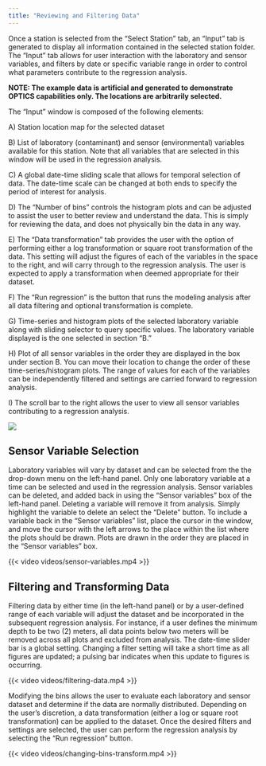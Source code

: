 ---
title: "Reviewing and Filtering Data"
---

Once a station is selected from the "Select Station" tab, an "Input" tab is generated to display all information contained in the selected station folder. The "Input" tab allows for user interaction with the laboratory and sensor variables, and filters by date or specific variable range in order to control what parameters contribute to the regression analysis.

**NOTE: The example data is artificial and generated to demonstrate OPTICS capabilities only. The locations are arbitrarily selected.**

The "Input" window is composed of the following elements:

A\) Station location map for the selected dataset

B\) List of laboratory (contaminant) and sensor (environmental) variables available for this station. Note that all variables that are selected in this window will be used in the regression analysis.

C\) A global date-time sliding scale that allows for temporal selection of data. The date-time scale can be changed at both ends to specify the period of interest for analysis.

D\) The "Number of bins" controls the histogram plots and can be adjusted to assist the user to better review and understand the data. This is simply for reviewing the data, and does not physically bin the data in any way.

E\) The "Data transformation" tab provides the user with the option of performing either a log transformation or square root transformation of the data. This setting will adjust the figures of each of the variables in the space to the right, and will carry through to the regression analysis. The user is expected to apply a transformation when deemed appropriate for their dataset.

F\) The "Run regression" is the button that runs the modeling analysis after all data filtering and optional transformation is complete.

G\) Time-series and histogram plots of the selected laboratory variable along with sliding selector to query specific values. The laboratory variable displayed is the one selected in section "B."

H\) Plot of all sensor variables in the order they are displayed in the box under section B. You can move their location to change the order of these time-series/histogram plots. The range of values for each of the variables can be independently filtered and settings are carried forward to regression analysis.

I\) The scroll bar to the right allows the user to view all sensor variables contributing to a regression analysis.

![](images/data-selection-screen.png){fig-align="center"}

## **Sensor Variable Selection**

Laboratory variables will vary by dataset and can be selected from the the drop-down menu on the left-hand panel. Only one laboratory variable at a time can be selected and used in the regression analysis. Sensor variables can be deleted, and added back in using the "Sensor variables" box of the left-hand panel. Deleting a variable will remove it from analysis. Simply highlight the variable to delete an select the "Delete" button. To include a variable back in the "Sensor variables" list, place the cursor in the window, and move the cursor with the left arrows to the place within the list where the plots should be drawn. Plots are drawn in the order they are placed in the "Sensor variables" box.

{{< video videos/sensor-variables.mp4 >}}

## **Filtering and Transforming Data**

Filtering data by either time (in the left-hand panel) or by a user-defined range of each variable will adjust the dataset and be incorporated in the subsequent regression analysis. For instance, if a user defines the minimum depth to be two (2) meters, all data points below two meters will be removed across all plots and excluded from analysis. The date-time slider bar is a global setting. Changing a filter setting will take a short time as all figures are updated; a pulsing bar indicates when this update to figures is occurring.

{{< video videos/filtering-data.mp4 >}}

Modifying the bins allows the user to evaluate each laboratory and sensor dataset and determine if the data are normally distributed. Depending on the user's discretion, a data transformation (either a log or square root transformation) can be applied to the dataset. Once the desired filters and settings are selected, the user can perform the regression analysis by selecting the "Run regression" button.

{{< video videos/changing-bins-transform.mp4 >}}
